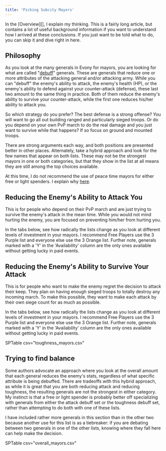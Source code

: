 ```yaml
---
title: 'Picking Subcity Mayors'
---
```


<Banner type="info" >
    In the [Overview][], I explain my thinking.  This is a fairly long article, but
    contains a lot of useful background information if you want to understand how I
    arrived at these conclusions. If you just want to be told what to do, you can
    skip it and dive right in here.
</Banner>

## Philosophy

As you look at the many generals in Evony for mayors, you are looking for what
are called "[debuff][]" generals.  These are generals that reduce one or more
attributes of the attacking general and/or attacking army.  While you can
"debuff" the enemy's ability to attack, the enemy's health (HP), or the enemy's
ability to defend against your counter-attack (defense), these last two amount
to the same thing in practice.  Both of them reduce the enemy's ability to
survive your counter-attack, while the first one reduces his/her ability to
attack you.

So which strategy do you prefer?  The best defense is a strong offense? You
will want to go all out building ranged and particularly sieged troops.  Or do
you depend on your own PvP march to do the real damage and you just want to
survive while that happens?  If so focus on ground and mounted troops. 

There are strong arguments each way, and both positions are presented better
in other places.  Alternately, take a hybrid approach and look for the few
names that appear on both lists.  These may not be the strongest mayors in one
or both categories, but that they show in the list at all means they are still
among the top choices available. 

At this time, I do not recommend the use of peace time mayors for either free
or light spenders.  I explain why [here][peace].

[peace]: peace_time_subcity_mayors

[debuff]: ../reference/glossary#debuff

## Reducing the Enemy's Ability to Attack You

This is for people who depend on their PvP march and are just trying to survive
the enemy's attack in the mean time.  While you would not mind hurting the
enemy, you are focused on preventing him/her from hurting you. 

In the tabs below, see how radically the lists change as you look at different
levels of investment in your mayors.  I recommend Free Players use the 3 Purple
list and everyone else use the 3 Orange list. Further note, generals marked
with a 'Y' in the 'Availability' column are the only ones available without
getting lucky in paid events.

<CompareMayors csv="attack_mayors.csv" client:only></CompareMayors>

## Reducing the Enemy's Ability to Survive Your Attack

This is for people who want to make the enemy regret the decision to attack
their keep.  They plan on having enough sieged troops to totally destroy any
incoming march.  To make this possible, they want to make each attack by their
own siege count for as much as possible.

In the tabs below, see how radically the lists change as you look at different
levels of investment in your mayors.  I recommend Free Players use the 3 Purple
list and everyone else use the 3 Orange list. Further note, generals marked
with a 'Y' in the 'Availability' column are the only ones available without
getting lucky in paid events. 

SPTable csv="toughness_mayors.csv"

## Trying to find balance

Some authors advocate an approach where you look at the overall amount that
each general reduces the enemy's stats, regardless of what specific attribute
is being debuffed.  There are tradeoffs with this hybrid approach,
as while it is great that you are both reducing attack and reducing toughness,
the resulting generals are not the strongest in either category.  My instinct
is that a free or light spender is probably better off specializing with
generals from either the attack debuff set or the toughness debuff set,
rather than attempting to do both with one of these lists.

I have included rather more generals in this section than in the other two
because another use for this list is as a tiebreaker: if you are debating
between two generals in one of the other lists, knowing where they fall here
can help make the decision.

SPTable csv="overall_mayors.csv"

[Overview]: overview.md
